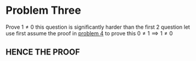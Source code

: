 # Problem Three

Prove $1 \neq 0$ 
this question is significantly harder than the first 2 question
let use first assume the proof in [problem 4](/problem_4.html) to prove this 
$0 \neq 1 \implies 1 \neq 0$

## HENCE THE PROOF
